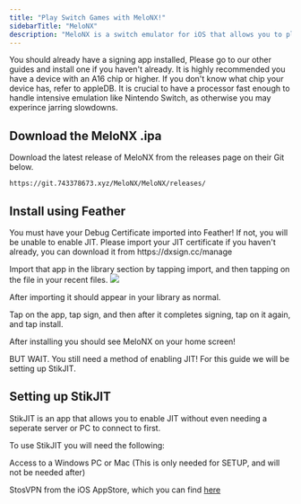 ---
title: "Play Switch Games with MeloNX!"
sidebarTitle: "MeloNX"
description: "MeloNX is a switch emulator for iOS that allows you to play most Switch 1 games on modern iOS devices."
---

<Note>
  You should already have a signing app installed, Please go to our other guides and install one if you haven't already.
</Note>

<Warning>
    It is highly recommended you have a device with an A16 chip or higher. If you don't know what chip your device has, refer to appleDB.
    It is crucial to have a processor fast enough to handle intensive emulation like Nintendo Switch, as otherwise you may experince jarring slowdowns.
</Warning>

## Download the MeloNX .ipa

Download the latest release of MeloNX from the releases page on their Git below.&#x20;

```
https://git.743378673.xyz/MeloNX/MeloNX/releases/
```

## Install using Feather

<Warning>
You must have your Debug Certificate imported into Feather! If not, you will be unable to enable JIT.
Please import your JIT certificate if you haven't already, you can download it from https://dxsign.cc/manage
</Warning>

Import that app in the library section by tapping import, and then tapping on the file in your recent files.
![](/import.gif)

After importing it should appear in your library as normal.

Tap on the app, tap sign, and then after it completes signing, tap on it again, and tap install.

After installing you should see MeloNX on your home screen!

BUT WAIT. You still need a method of enabling JIT! For this guide we will be setting up StikJIT.

## Setting up StikJIT

StikJIT is an app that allows you to enable JIT without even needing a seperate server or PC to connect to first.

To use StikJIT you will need the following:

Access to a Windows PC or Mac (This is only needed for SETUP, and will not be needed after)

StosVPN from the iOS AppStore, which you can find [here](https://apps.apple.com/us/app/stosvpn/id6744003051)